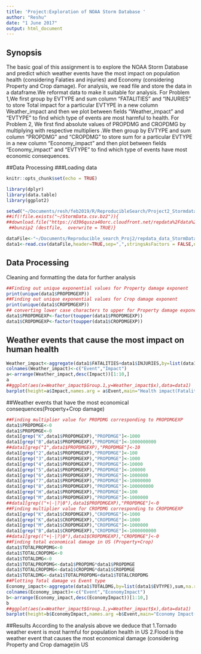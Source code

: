 ```yaml
---
title: 'Project:Exploration of NOAA Storm Database '
author: "Reshu"
date: "1 June 2017"
output: html_document
---
```

## Synopsis
The basic goal of this assignment is to explore the NOAA Storm Database and predict which weather events have the most impact on population health (considering Falaties and injuries) and Economy (considering Property and Crop damage).
For analysis, we read file and store the data in a dataframe.We reformat data to make it suitable for analysis.
For Problem 1,We first group by EVTYPE and sum column "FATALITIES" and "INJURIES" to store Total impact for a particular EVTYPE in a new column Weather_impact and then we plot between fields "Weather_impact" and "EVTYPE" to find which type  of events are most harmful to health.
For Problem 2, We first find absolute values of PROPDMG and CROPDMG by multiplying with respective multipliers .We then group by EVTYPE and sum column "PROPDMG" and "CROPDMG" to store sum for a particular EVTYPE in a new column "Economy_impact" and then plot between fields "Economy_impact" and "EVTYPE" to find which type of events have most economic consequences.

##Data Processing
###Loading data
```r
knitr::opts_chunk$set(echo = TRUE)

library(dplyr)
library(data.table)
library(ggplot2)

setwd("~/Documents/resh/feb2019/R/ReproducibleSearch/Project2_Stormdata/Reproducible_search_Proj2")
##if(!file.exists("~/StormData.csv.bz2")){
##download.file("https://d396qusza40orc.cloudfront.net/repdata%2Fdata%2FStormData.csv.bz2"##, destfile="~/repdata_data_StormData.csv.bz2")}
 ##bunzip2 (destfile,  overwrite = TRUE)}

```

```r


dataFile<-"~/Documents/Reproducible_search_Proj2/repdata_data_StormData.csv"
data1<-read.csv(dataFile,header=TRUE,sep=",",stringsAsFactors = FALSE,na.strings=" ")
```

## Data Processing
Cleaning and formatting the data for further analysis


```r

##Finding out unique exponential values for Property damage exponent
print(unique(data1$PROPDMGEXP))
##Finding out unique exponential values for Crop damage exponent
print(unique(data1$CROPDMGEXP))
## converting lower case characters to upper for Property damage exponent
data1$PROPDMGEXP<-factor(toupper(data1$PROPDMGEXP))
data1$CROPDMGEXP<-factor(toupper(data1$CROPDMGEXP))


```

## Weather events that cause the most impact on human health


```r
Weather_impact<-aggregate(data1$FATALITIES+data1$INJURIES,by=list(data1$EVTYPE),sum,na.rm=TRUE)
colnames(Weather_impact)<-c("Event","Impact")
a<-arrange(Weather_impact,desc(Impact))[1:10,]
a
##ggplot(aes(x=Weather_impact$Group.1,y=Weather_impact$x),data=data1)
barplot(height=a$Impact,names.arg = a$Event,main="Health impact(Fatalities+Injuries) due to various weather conditions",beside=TRUE,col=("blue"),ylab="Fatalities+Injuries",las=2)

```


##Weather events that have the most economical consequences(Property+Crop damage)
```r
##Finding multiplier value for PROPDMG corresponding to PROPDMGEXP
data1$PROPDMGE<-0
data1$PROPDMGE<-0
data1[grep("K",data1$PROPDMGEXP),"PROPDMGE"]<-1000
data1[grep("B",data1$PROPDMGEXP),"PROPDMGE"]<-1000000000
##data1[grep("1",data1$PROPDMGEXP),"PROPDMGE"]<-10
data1[grep("2",data1$PROPDMGEXP),"PROPDMGE"]<-100
data1[grep("3",data1$PROPDMGEXP),"PROPDMGE"]<-1000
data1[grep("4",data1$PROPDMGEXP),"PROPDMGE"]<-10000
data1[grep("5",data1$PROPDMGEXP),"PROPDMGE"]<-100000
data1[grep("6",data1$PROPDMGEXP),"PROPDMGE"]<-1000000
data1[grep("7",data1$PROPDMGEXP),"PROPDMGE"]<-10000000
data1[grep("8",data1$PROPDMGEXP),"PROPDMGE"]<-100000000
data1[grep("H",data1$PROPDMGEXP),"PROPDMGE"]<-100
data1[grep("M",data1$PROPDMGEXP),"PROPDMGE"]<-1000000
##data1[grep(("+|-|?|0"),data1$PROPDMGEXP),"PROPDMGE"]<-0
##Finding multiplier value for CROPDMG corresponding to CROPDMGEXP
data1[grep("K",data1$CROPDMGEXP),"CROPDMGE"]<-1000
data1[grep("K",data1$CROPDMGEXP),"CROPDMGE"]<-1000
data1[grep("M",data1$CROPDMGEXP),"CROPDMGE"]<-1000000
data1[grep("B",data1$CROPDMGEXP),"CROPDMGE"]<-1000000000
##data1[grep(("+|-|?|0"),data1$CROPDMGEXP),"CROPDMGE"]<-0
##Finding total economical damage in US (Property+Crop)
data1$TOTALPROPDMG<-0
data1$TOTALCROPDMG<-0
data1$TOTALDMG<-0
data1$TOTALPROPDMG<-data1$PROPDMG*data1$PROPDMGE
data1$TOTALCROPDMG<-data1$CROPDMG*data1$CROPDMGE
data1$TOTALDMG<-data1$TOTALPROPDMG+data1$TOTALCROPDMG
##Plotting Total damage vs Event type
Economy_impact<-aggregate(data1$TOTALDMG,by=list(data1$EVTYPE),sum,na.rm=TRUE)
colnames(Economy_impact)<-c("Event","EconomyImpact")
b<-arrange(Economy_impact,desc(EconomyImpact))[1:10,]
b
##ggplot(aes(x=Weather_impact$Group.1,y=Weather_impact$x),data=data1)
barplot(height=b$EconomyImpact,names.arg =b$Event,main="Economy Impact(Crop+Property damage) due to various weather conditions",col=c("red","green","blue","yellow"),ylab="Crop+Property Damage",las=2)


```


##Results
According to the analysis above we deduce that
1.Tornado weather event is most harmful for population health in US 
2.Flood is the weather event that causes the most economical damage (considering Property and Crop damage)in US
